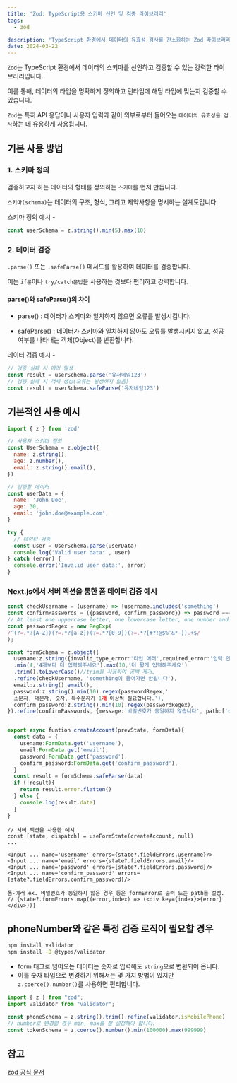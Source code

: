```yaml
---
title: 'Zod: TypeScript용 스키마 선언 및 검증 라이브러리'
tags:
  - zod

description: 'TypeScript 환경에서 데이터의 유효성 검사를 간소화하는 Zod 라이브러리에 대해 알아보겠습니다.'
date: 2024-03-22
---
```


`Zod`는 TypeScript 환경에서 데이터의 스키마를 선언하고 검증할 수 있는 강력한 라이브러리입니다. 

이를 통해, 데이터의 타입을 명확하게 정의하고 런타임에 해당 타입에 맞는지 검증할 수 있습니다. 

`Zod`는 특히 API 응답이나 사용자 입력과 같이 외부로부터 들어오는 `데이터의 유효성을 검사`하는 데 유용하게 사용됩니다.

## 기본 사용 방법

### 1. 스키마 정의 

검증하고자 하는 데이터의 형태를 정의하는 `스키마`를 먼저 만듭니다. 

`스키마(schema)`는 데이터의 구조, 형식, 그리고 제약사항을 명시하는 설계도입니다.

스키마 정의 예시 -

```javascript
const userSchema = z.string().min(5).max(10)
```

### 2. 데이터 검증 

`.parse()` 또는 `.safeParse()` 메서드를 활용하여 데이터를 검증합니다. 

이는 `if문`이나 `try/catch문법`을 사용하는 것보다 편리하고 강력합니다.

#### parse()와 safeParse()의 차이

- parse() : 데이터가 스키마와 일치하지 않으면 오류를 발생시킵니다.

- safeParse() : 데이터가 스키마와 일치하지 않아도 오류를 발생시키지 않고, 성공 여부를 나타내는 객체(Object)를 반환합니다.

데이터 검증 예시 -

```javascript
// 검증 실패 시 에러 발생
const result = userSchema.parse('유저네임123') 
// 검증 실패 시 객체 생성(오류는 발생하지 않음)
const result = userSchema.safeParse('유저네임123') 
```

## 기본적인 사용 예시

```javascript
import { z } from 'zod'

// 사용자 스키마 정의
const UserSchema = z.object({
  name: z.string(),
  age: z.number(),
  email: z.string().email(),
})

// 검증할 데이터
const userData = {
  name: 'John Doe',
  age: 30,
  email: 'john.doe@example.com',
}

try {
  // 데이터 검증
  const user = UserSchema.parse(userData)
  console.log('Valid user data:', user)
} catch (error) {
  console.error('Invalid user data:', error)
}
```

### Next.js에서 서버 액션을 통한 폼 데이터 검증 예시

```javascript:app/somefoler/action.ts
const checkUsername = (username) => !username.includes('something')
const confirmPasswords = ({password, confirm_password}) => password === confirm_password
// At least one uppercase letter, one lowercase letter, one number and one special character
const passwordRegex = new RegExp(
/^(?=.*?[A-Z])(?=.*?[a-z])(?=.*?[0-9])(?=.*?[#?!@$%^&*-]).+$/
);

const formSchema = z.object({
  usename:z.string({invalid_type_error:'타입 에러',required_error:'입력 안함'})
  .min(4,'4개보다 더 입력해주세요').max(10,'더 짧게 입력해주세요')
  .trim().toLowerCase()//trim을 사용하여 공백 제거, 
  .refine(checkUsername, 'something이 들어가면 안됩니다'),
  email:z.string().email(),
  password:z.string().min(10).regex(passwordRegex,'
  소문자, 대문자, 숫자, 특수문자가 1개 이상씩 필요합니다.'),
  confirm_password:z.string().min(10).regex(passwordRegex),
}).refine(confirmPasswords, {message:'비밀번호가 동일하지 않습니다', path:['confirm_password']})


export async funtion createAccount(prevState, formData){
  const data = {
    usename:FormData.get('username'),
    email:FormData.get('email'),
    password:FormData.get('password'),
    confirm_password:FormData.get('confirm_password'),
  }
  const result = formSchema.safeParse(data)
  if (!result){
    return result.error.flatten()
  } else {
    console.log(result.data)
  }
}
```

```javascript:app/create/page.tsx
// 서버 액션을 사용한 예시
const [state, dispatch] = useFormState(createAccount, null)
...

<Input ... name='username' errors={state?.fieldErrors.username}/>
<Input ... name='email' errors={state?.fieldErrors.email}/>
<Input ... name='password' errors={state?.fieldErrors.password}/>
<Input ... name='confirm_password' errors={state?.fieldErrors.confirm_password}/>

폼-에러 ex. 비밀번호가 동일하지 않은 경우 등은 formError로 출력 또는 path를 설정.
// {state?.formErrors.map((error,index) => (<div key={index}>{error}</div>))}
```

## phoneNumber와 같은 특정 검증 로직이 필요할 경우

```bash
npm install validator
npm install -D @types/validator
```

- form 태그로 넘어오는 데이터는 숫자로 입력해도 `string`으로 변환되어 옵니다.
- 이를 숫자 타입으로 변경하기 위해서는 몇 가지 방법이 있지만 `z.coerce().number()`를 사용하면 편리합니다.

```javascript:app/somefoler/action.ts
import { z } from "zod";
import validator from "validator";

const phoneSchema = z.string().trim().refine(validator.isMobilePhone)
// number로 변경할 경우 min, max를 잘 설정해야 합니다.
const tokenSchema = z.coerce().number().min(100000).max(999999)
```

## 참고

[zod 공식 문서](https://zod.dev/?id=basic-usage 'zod 공식 문서')